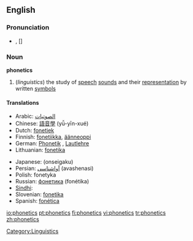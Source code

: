 ==English==

===Pronunciation===
*{{IPA|/fəˈnɛtɪks/}}, [{{IPAchar|fə'nɛtɪks}}]

===Noun===
{{wikipedia}}
'''phonetics'''

# (''linguistics'') the study of [[speech]] [[sound]]s and their [[representation]] by written [[symbols]]

====Translations====
{{top}}
*Arabic: [[الصوتيات]]
*Chinese: [[語音學]] (yǚ-yīn-xué)
*Dutch: [[fonetiek]] {{f}}
*Finnish: [[fonetiikka]], [[äänneoppi]]
*German: [[Phonetik]] {{f}}, [[Lautlehre]] {{f}}
*Lithuanian: [[fonetika]] {{f}}
{{mid}}
*Japanese: {{JAchar|[[音声学]]}} (onseigaku)
*Persian: [[آواشناسی]] (avashenasi)
*Polish: fonetyka {{f}}
*Russian: [[фонетика]] (fonétika) {{f}}
*[[Sindhi]]: {{SDchar|[[وايوڪيات]]}} {{f}}
*Slovenian: [[fonetika]]
*Spanish: [[fonética]]
{{bottom}}

[[Category:Linguistics]]

[[io:phonetics]]
[[pt:phonetics]]
[[fi:phonetics]]
[[vi:phonetics]]
[[tr:phonetics]]
[[zh:phonetics]]